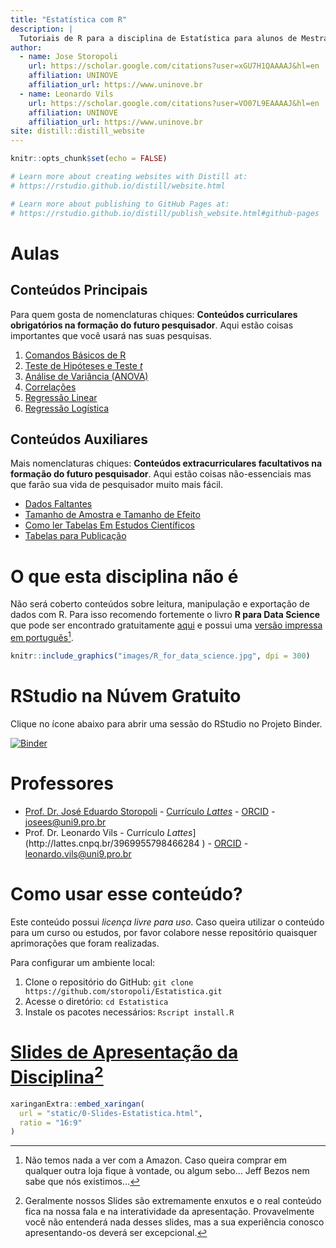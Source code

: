 ```yaml
---
title: "Estatística com R"
description: |
  Tutoriais de R para a disciplina de Estatística para alunos de Mestrado e Doutorado da UNINOVE
author:
  - name: Jose Storopoli
    url: https://scholar.google.com/citations?user=xGU7H1QAAAAJ&hl=en
    affiliation: UNINOVE
    affiliation_url: https://www.uninove.br
  - name: Leonardo Vils
    url: https://scholar.google.com/citations?user=VO07L9EAAAAJ&hl=en
    affiliation: UNINOVE
    affiliation_url: https://www.uninove.br
site: distill::distill_website
---
```


```r
knitr::opts_chunk$set(echo = FALSE)

# Learn more about creating websites with Distill at:
# https://rstudio.github.io/distill/website.html

# Learn more about publishing to GitHub Pages at:
# https://rstudio.github.io/distill/publish_website.html#github-pages

```

<link rel="stylesheet" href="https://cdn.rawgit.com/jpswalsh/academicons/master/css/academicons.min.css"/>


# Aulas

## Conteúdos Principais

<aside>
Para quem gosta de nomenclaturas chiques: **Conteúdos curriculares obrigatórios na formação do futuro pesquisador**. Aqui estão coisas importantes que você usará nas suas pesquisas.
</aside>

1. [Comandos Básicos de R](1-Comandos_Basicos.html)
2. [Teste de Hipóteses e Teste $t$](2-Teste_t.html)
3. [Análise de Variância (ANOVA)](3-ANOVA.html)
4. [Correlações](4-Correlacoes.html)
5. [Regressão Linear](5-Regressao_Linear.html)
6. [Regressão Logística](6-Regressao_Logistica.html)

## Conteúdos Auxiliares

<aside>
Mais nomenclaturas chiques: **Conteúdos extracurriculares facultativos na formação do futuro pesquisador**. Aqui estão coisas não-essenciais mas que farão sua vida de pesquisador muito mais fácil.
</aside>

* [Dados Faltantes](aux-Dados_Faltantes.html)
* [Tamanho de Amostra e Tamanho de Efeito](aux-Tamanho_Amostra.html)
* [Como ler Tabelas Em Estudos Científicos](aux-Tabelas.html)
* [Tabelas para Publicação](aux-Tabelas_para_Publicacao.html)

# O que esta disciplina **não** é

Não será coberto conteúdos sobre leitura, manipulação e exportação de dados com R. Para isso recomendo fortemente o livro **R para Data Science** que pode ser encontrado gratuitamente [aqui](https://r4ds.had.co.nz) e possui uma [versão impressa em português](https://www.amazon.com.br/Para-Data-Science-Hadley-Wickham/dp/8550803243)[^1].


```r
knitr::include_graphics("images/R_for_data_science.jpg", dpi = 300)
```

# **RStudio** na Núvem Gratuito

Clique no ícone abaixo para abrir uma sessão do RStudio no Projeto Binder.

[![Binder](http://mybinder.org/badge_logo.svg)](http://mybinder.org/v2/gh/storopoli/Estatistica/master?urlpath=rstudio)

# Professores

* [Prof. Dr. José Eduardo Storopoli](https://storopoli.github.io) - [Currículo *Lattes*](http://lattes.cnpq.br/2281909649311607) - [ORCID](https://orcid.org/0000-0002-0559-5176) - [josees@uni9.pro.br](mailto:josees@uni9.pro.br)
* Prof. Dr. Leonardo Vils - Currículo *Lattes*](http://lattes.cnpq.br/3969955798466284 ) - [ORCID](https://orcid.org/0000-0003-3059-1967) - [leonardo.vils@uni9.pro.br](mailto:leonardo.vils@uni9.pro.br)

# Como usar esse conteúdo?

Este conteúdo possui *licença livre para uso*. Caso queira utilizar o conteúdo para um curso ou estudos, por favor colabore nesse repositório quaisquer aprimorações que foram realizadas.

Para configurar um ambiente local:

1. Clone o repositório do GitHub: `git clone https://github.com/storopoli/Estatistica.git`
2. Acesse o diretório: `cd Estatistica`
3. Instale os pacotes necessários: `Rscript install.R`

# [Slides de Apresentação da Disciplina](static/0-Slides-Estatistica.html)[^2]

```r
xaringanExtra::embed_xaringan(
  url = "static/0-Slides-Estatistica.html",
  ratio = "16:9"
)
```

[^1]: Não temos nada a ver com a Amazon. Caso queira comprar em qualquer outra loja fique à vontade, ou algum sebo... Jeff Bezos nem sabe que nós existimos...
[^2]: Geralmente nossos Slides são extremamente enxutos e o real conteúdo fica na nossa fala e na interatividade da apresentação. Provavelmente você não entenderá nada desses slides, mas a sua experiência conosco apresentando-os deverá ser excepcional.
